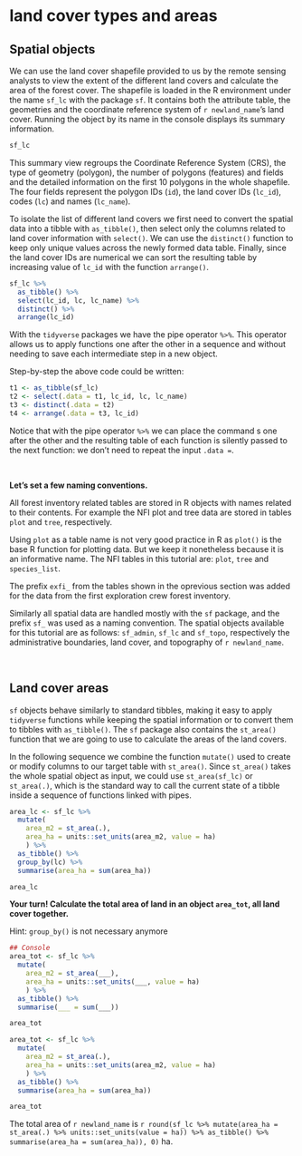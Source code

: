 

# land cover types and areas

## Spatial objects

We can use the land cover shapefile provided to us by the remote sensing analysts to view the extent of the different land covers and calculate the area of the forest cover. The shapefile is loaded in the R environment under the name `sf_lc` with the package `sf`. It contains both the attribute table, the geometries and the coordinate reference system of ```r newland_name```'s land cover. Running the object by its name in the console displays its summary information.

```r

sf_lc

```

This summary view regroups the Coordinate Reference System (CRS), the type of geometry (polygon), the number of polygons (features) and fields and the detailed information on the first 10 polygons in the whole shapefile. The four fields represent the polygon IDs (`id`), the land cover IDs (`lc_id`), codes (`lc`) and names (`lc_name`). 

To isolate the list of different land covers we first need to convert the spatial data into a tibble with `as_tibble()`, then select only the columns related to land cover information with `select()`. We can use the `distinct()` function to keep only unique values across the newly formed data table. Finally, since the land cover IDs are numerical  we can sort the resulting table by increasing value of `lc_id` with the function `arrange()`.

```r

sf_lc %>%
  as_tibble() %>%
  select(lc_id, lc, lc_name) %>%
  distinct() %>%
  arrange(lc_id)


```

::::::{.infobox data-latex=""}

With the `tidyverse` packages we have the pipe operator `%>%`. This operator allows us to apply functions one after the other in a sequence and without needing to save each intermediate step in a new object.

Step-by-step the above code could be written:

```r

t1 <- as_tibble(sf_lc)
t2 <- select(.data = t1, lc_id, lc, lc_name)
t3 <- distinct(.data = t2)
t4 <- arrange(.data = t3, lc_id)

```

Notice that with the pipe operator `%>%` we can place the command s one after the other and the resulting table of each function is silently passed to the next function: we don't need to repeat the input `.data = `.

:::::::

\  

::::::{.infobox data-latex=""}

**Let's set a few naming conventions.**

All forest inventory related tables are stored in R objects with names related to their contents. For example the NFI plot and tree data are stored in tables `plot` and `tree`, respectively. 

Using `plot` as a table name is not very good practice in R as `plot()` is the base R function for plotting data. But we keep it nonetheless because it is an informative name. The NFI tables in this tutorial are: `plot`, `tree` and `species_list`. 

The prefix `exfi_` from the tables shown in the oprevious section was added for the data from the first exploration crew forest inventory.

Similarly all spatial data are handled mostly with the `sf` package, and the prefix `sf_` was used as a naming convention. The spatial objects available for this tutorial are as follows: `sf_admin`, `sf_lc` and `sf_topo`, respectively the administrative boundaries, land cover, and topography of ```r newland_name```.

::::::

\  

## Land cover areas

`sf` objects behave similarly to standard tibbles, making it easy to apply `tidyverse` functions while keeping the spatial information or to convert them to tibbles with `as_tibble()`. The `sf` package also contains the `st_area()` function that we are going to use to calculate the areas of the land covers.

In the following sequence we combine the function `mutate()` used to create or modify columns to our target table with `st_area()`. Since `st_area()` takes the whole spatial object as input, we could use `st_area(sf_lc)` or `st_area(.)`, which is the standard way to call the current state of a tibble inside a sequence of functions linked with pipes.

```r
area_lc <- sf_lc %>%
  mutate(
    area_m2 = st_area(.),
    area_ha = units::set_units(area_m2, value = ha)
    ) %>%
  as_tibble() %>% 
  group_by(lc) %>%
  summarise(area_ha = sum(area_ha))

area_lc
```

**Your turn! Calculate the total area of land in an object `area_tot`, all land cover together.** 

Hint: `group_by()`  is not necessary anymore


```r

## Console
area_tot <- sf_lc %>%
  mutate(
    area_m2 = st_area(___),
    area_ha = units::set_units(___, value = ha)
    ) %>%
  as_tibble() %>% 
  summarise(___ = sum(___))

area_tot

```

```r

area_tot <- sf_lc %>%
  mutate(
    area_m2 = st_area(.),
    area_ha = units::set_units(area_m2, value = ha)
    ) %>%
  as_tibble() %>% 
  summarise(area_ha = sum(area_ha))

area_tot

```


The total area of ```r newland_name``` is ```r round(sf_lc %>% mutate(area_ha = st_area(.) %>% units::set_units(value = ha)) %>% as_tibble() %>% summarise(area_ha = sum(area_ha)), 0)``` ha.

\  
